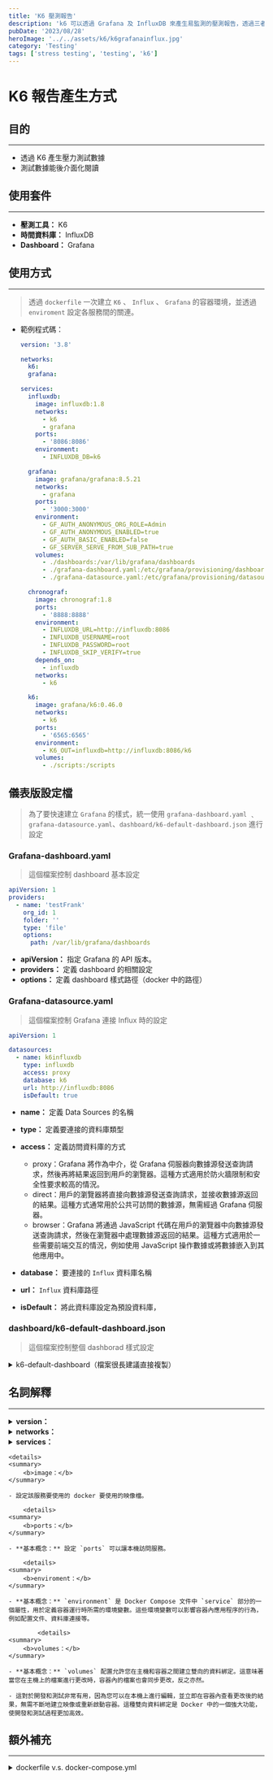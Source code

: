 ```yaml
---
title: 'K6 壓測報告'
description: 'k6 可以透過 Grafana 及 InfluxDB 來產生易監測的壓測報告，透過三者的結合，可以將測試數據存儲在InfluxDB中，然後通過Grafana創建漂亮的圖表和儀表板，以便更好地監控和分析應用程序的性能。'
pubDate: '2023/08/28'
heroImage: '../../assets/k6/k6grafanainflux.jpg'
category: 'Testing'
tags: ['stress testing', 'testing', 'k6']
---
```


# K6 報告產生方式

## 目的

---

- 透過 K6 產生壓力測試數據
- 測試數據能後介面化閱讀

## 使用套件

---

- **壓測工具：** K6
- **時間資料庫：** InfluxDB
- **Dashboard：** Grafana

## 使用方式

---

> 透過 `dockerfile` 一次建立 `K6` 、 `Influx` 、 `Grafana` 的容器環境，並透過 `enviroment` 設定各服務間的關連。

- 範例程式碼：

  ```yaml
  version: '3.8'

  networks:
    k6:
    grafana:

  services:
    influxdb:
      image: influxdb:1.8
      networks:
        - k6
        - grafana
      ports:
        - '8086:8086'
      environment:
        - INFLUXDB_DB=k6

    grafana:
      image: grafana/grafana:8.5.21
      networks:
        - grafana
      ports:
        - '3000:3000'
      environment:
        - GF_AUTH_ANONYMOUS_ORG_ROLE=Admin
        - GF_AUTH_ANONYMOUS_ENABLED=true
        - GF_AUTH_BASIC_ENABLED=false
        - GF_SERVER_SERVE_FROM_SUB_PATH=true
      volumes:
        - ./dashboards:/var/lib/grafana/dashboards
        - ./grafana-dashboard.yaml:/etc/grafana/provisioning/dashboards/dashboard.yaml
        - ./grafana-datasource.yaml:/etc/grafana/provisioning/datasources/datasource.yaml

    chronograf:
      image: chronograf:1.8
      ports:
        - '8888:8888'
      environment:
        - INFLUXDB_URL=http://influxdb:8086
        - INFLUXDB_USERNAME=root
        - INFLUXDB_PASSWORD=root
        - INFLUXDB_SKIP_VERIFY=true
      depends_on:
        - influxdb
      networks:
        - k6

    k6:
      image: grafana/k6:0.46.0
      networks:
        - k6
      ports:
        - '6565:6565'
      environment:
        - K6_OUT=influxdb=http://influxdb:8086/k6
      volumes:
        - ./scripts:/scripts
  ```

## 儀表版設定檔

> 為了要快速建立 `Grafana` 的樣式，統一使用 `grafana-dashboard.yaml` ﹑`grafana-datasource.yaml`、`dashboard/k6-default-dashboard.json` 進行設定

### Grafana-dashboard.yaml

> 這個檔案控制 dashboard 基本設定

```yaml
apiVersion: 1
providers:
  - name: 'testFrank'
    org_id: 1
    folder: ''
    type: 'file'
    options:
      path: /var/lib/grafana/dashboards
```

- **apiVersion：** 指定 Grafana 的 API 版本。
- **providers：** 定義 dashboard 的相關設定
- **options：** 定義 dashboard 樣式路徑（docker 中的路徑）

### Grafana-datasource.yaml

> 這個檔案控制 Grafana 連接 Influx 時的設定

```yaml
apiVersion: 1

datasources:
  - name: k6influxdb
    type: influxdb
    access: proxy
    database: k6
    url: http://influxdb:8086
    isDefault: true
```

- **name：** 定義 Data Sources 的名稱
- **type：** 定義要連接的資料庫類型
- **access：** 定義訪問資料庫的方式

  - proxy：Grafana 將作為中介，從 Grafana 伺服器向數據源發送查詢請求，然後再將結果返回到用戶的瀏覽器。這種方式適用於防火牆限制和安全性要求較高的情況。
  - direct：用戶的瀏覽器將直接向數據源發送查詢請求，並接收數據源返回的結果。這種方式通常用於公共可訪問的數據源，無需經過 Grafana 伺服器。
  - browser：Grafana 將通過 JavaScript 代碼在用戶的瀏覽器中向數據源發送查詢請求，然後在瀏覽器中處理數據源返回的結果。這種方式適用於一些需要前端交互的情況，例如使用 JavaScript 操作數據或將數據嵌入到其他應用中。

- **database：** 要連接的 `Influx` 資料庫名稱
- **url：** `Influx` 資料庫路徑
- **isDefault：** 將此資料庫設定為預設資料庫，

### dashboard/k6-default-dashboard.json

> 這個檔案控制整個 dashborad 樣式設定

<details>
<summary>k6-default-dashboard（檔案很長建議直接複製）</summary>
<pre>
    ``` json
    {
  "__inputs": [
    {
      "name": "DS_K6",
      "label": "k6",
      "description": "",
      "type": "datasource",
      "pluginId": "influxdb",
      "pluginName": "InfluxDB"
    }
  ],
  "__requires": [
    {
      "type": "grafana",
      "id": "grafana",
      "name": "Grafana",
      "version": "4.4.1"
    },
    {
      "type": "panel",
      "id": "graph",
      "name": "Graph",
      "version": ""
    },
    {
      "type": "panel",
      "id": "heatmap",
      "name": "Heatmap",
      "version": ""
    },
    {
      "type": "datasource",
      "id": "influxdb",
      "name": "InfluxDB",
      "version": "1.0.0"
    },
    {
      "type": "panel",
      "id": "singlestat",
      "name": "Singlestat",
      "version": ""
    }
  ],
  "annotations": {
    "list": []
  },
  "description": "A dashboard for visualizing results from the k6.io load testing tool, using the InfluxDB exporter",
  "editable": true,
  "gnetId": 2587,
  "graphTooltip": 2,
  "hideControls": false,
  "id": null,
  "uid": "k6",
  "links": [],
  "refresh": "5s",
  "rows": [
    {
      "collapse": false,
      "height": "250px",
      "panels": [
        {
          "aliasColors": {},
          "bars": true,
          "dashLength": 10,
          "dashes": false,
          "datasource": "k6influxdb",
          "fill": 1,
          "id": 1,
          "interval": ">1s",
          "legend": {
            "alignAsTable": true,
            "avg": false,
            "current": false,
            "max": true,
            "min": true,
            "show": true,
            "total": false,
            "values": true
          },
          "lines": false,
          "linewidth": 1,
          "links": [],
          "nullPointMode": "null",
          "percentage": false,
          "pointradius": 5,
          "points": false,
          "renderer": "flot",
          "seriesOverrides": [],
          "spaceLength": 10,
          "span": 3,
          "stack": false,
          "steppedLine": false,
          "targets": [
            {
              "alias": "Active VUs",
              "dsType": "influxdb",
              "groupBy": [
                {
                  "params": [
                    "$__interval"
                  ],
                  "type": "time"
                },
                {
                  "params": [
                    "none"
                  ],
                  "type": "fill"
                }
              ],
              "measurement": "vus",
              "orderByTime": "ASC",
              "policy": "default",
              "refId": "A",
              "resultFormat": "time_series",
              "select": [
                [
                  {
                    "params": [
                      "value"
                    ],
                    "type": "field"
                  },
                  {
                    "params": [],
                    "type": "mean"
                  }
                ]
              ],
              "tags": []
            }
          ],
          "thresholds": [],
          "timeFrom": null,
          "timeShift": null,
          "title": "Virtual Users",
          "tooltip": {
            "shared": true,
            "sort": 0,
            "value_type": "individual"
          },
          "type": "graph",
          "xaxis": {
            "buckets": null,
            "mode": "time",
            "name": null,
            "show": true,
            "values": []
          },
          "yaxes": [
            {
              "format": "short",
              "label": null,
              "logBase": 1,
              "max": null,
              "min": null,
              "show": true
            },
            {
              "format": "short",
              "label": null,
              "logBase": 1,
              "max": null,
              "min": null,
              "show": true
            }
          ]
        },
        {
          "aliasColors": {},
          "bars": true,
          "dashLength": 10,
          "dashes": false,
          "datasource": "k6influxdb",
          "fill": 1,
          "id": 17,
          "interval": "1s",
          "legend": {
            "alignAsTable": true,
            "avg": true,
            "current": false,
            "max": true,
            "min": false,
            "rightSide": false,
            "show": true,
            "total": false,
            "values": true
          },
          "lines": false,
          "linewidth": 1,
          "links": [],
          "nullPointMode": "null",
          "percentage": false,
          "pointradius": 5,
          "points": false,
          "renderer": "flot",
          "seriesOverrides": [],
          "spaceLength": 10,
          "span": 3,
          "stack": false,
          "steppedLine": false,
          "targets": [
            {
              "alias": "Requests per Second",
              "dsType": "influxdb",
              "groupBy": [
                {
                  "params": [
                    "$__interval"
                  ],
                  "type": "time"
                },
                {
                  "params": [
                    "null"
                  ],
                  "type": "fill"
                }
              ],
              "measurement": "http_reqs",
              "orderByTime": "ASC",
              "policy": "default",
              "refId": "A",
              "resultFormat": "time_series",
              "select": [
                [
                  {
                    "params": [
                      "value"
                    ],
                    "type": "field"
                  },
                  {
                    "params": [],
                    "type": "sum"
                  }
                ]
              ],
              "tags": []
            }
          ],
          "thresholds": [],
          "timeFrom": null,
          "timeShift": null,
          "title": "Requests per Second",
          "tooltip": {
            "shared": true,
            "sort": 0,
            "value_type": "individual"
          },
          "type": "graph",
          "xaxis": {
            "buckets": null,
            "mode": "time",
            "name": null,
            "show": true,
            "values": []
          },
          "yaxes": [
            {
              "format": "short",
              "label": null,
              "logBase": 1,
              "max": null,
              "min": null,
              "show": true
            },
            {
              "format": "short",
              "label": null,
              "logBase": 1,
              "max": null,
              "min": null,
              "show": true
            }
          ]
        },
        {
          "aliasColors": {},
          "bars": true,
          "dashLength": 10,
          "dashes": false,
          "datasource": "k6influxdb",
          "fill": 1,
          "id": 7,
          "interval": "1s",
          "legend": {
            "alignAsTable": true,
            "avg": true,
            "current": false,
            "max": false,
            "min": false,
            "show": true,
            "total": true,
            "values": true
          },
          "lines": false,
          "linewidth": 1,
          "links": [],
          "nullPointMode": "null",
          "percentage": false,
          "pointradius": 5,
          "points": false,
          "renderer": "flot",
          "seriesOverrides": [
            {
              "alias": "Num Errors",
              "color": "#BF1B00"
            }
          ],
          "spaceLength": 10,
          "span": 3,
          "stack": true,
          "steppedLine": false,
          "targets": [
            {
              "alias": "Num Errors",
              "dsType": "influxdb",
              "groupBy": [
                {
                  "params": [
                    "$__interval"
                  ],
                  "type": "time"
                },
                {
                  "params": [
                    "none"
                  ],
                  "type": "fill"
                }
              ],
              "measurement": "errors",
              "orderByTime": "ASC",
              "policy": "default",
              "refId": "C",
              "resultFormat": "time_series",
              "select": [
                [
                  {
                    "params": [
                      "value"
                    ],
                    "type": "field"
                  },
                  {
                    "params": [],
                    "type": "count"
                  }
                ]
              ],
              "tags": []
            }
          ],
          "thresholds": [],
          "timeFrom": null,
          "timeShift": null,
          "title": "Errors Per Second",
          "tooltip": {
            "shared": true,
            "sort": 0,
            "value_type": "individual"
          },
          "type": "graph",
          "xaxis": {
            "buckets": null,
            "mode": "time",
            "name": null,
            "show": true,
            "values": []
          },
          "yaxes": [
            {
              "format": "short",
              "label": null,
              "logBase": 1,
              "max": null,
              "min": null,
              "show": true
            },
            {
              "format": "short",
              "label": null,
              "logBase": 1,
              "max": null,
              "min": null,
              "show": true
            }
          ]
        },
        {
          "aliasColors": {},
          "bars": true,
          "dashLength": 10,
          "dashes": false,
          "datasource": "k6influxdb",
          "fill": 1,
          "id": 10,
          "interval": ">1s",
          "legend": {
            "alignAsTable": true,
            "avg": true,
            "current": false,
            "max": false,
            "min": false,
            "show": true,
            "total": true,
            "values": true
          },
          "lines": false,
          "linewidth": 1,
          "links": [],
          "nullPointMode": "null",
          "percentage": false,
          "pointradius": 5,
          "points": false,
          "renderer": "flot",
          "seriesOverrides": [
            {
              "alias": "Num Errors",
              "color": "#BF1B00"
            }
          ],
          "spaceLength": 10,
          "span": 3,
          "stack": true,
          "steppedLine": false,
          "targets": [
            {
              "alias": "$tag_check",
              "dsType": "influxdb",
              "groupBy": [
                {
                  "params": [
                    "$__interval"
                  ],
                  "type": "time"
                },
                {
                  "params": [
                    "check"
                  ],
                  "type": "tag"
                },
                {
                  "params": [
                    "none"
                  ],
                  "type": "fill"
                }
              ],
              "measurement": "checks",
              "orderByTime": "ASC",
              "policy": "default",
              "refId": "C",
              "resultFormat": "time_series",
              "select": [
                [
                  {
                    "params": [
                      "value"
                    ],
                    "type": "field"
                  },
                  {
                    "params": [],
                    "type": "sum"
                  }
                ]
              ],
              "tags": []
            }
          ],
          "thresholds": [],
          "timeFrom": null,
          "timeShift": null,
          "title": "Checks Per Second",
          "tooltip": {
            "shared": true,
            "sort": 0,
            "value_type": "individual"
          },
          "type": "graph",
          "xaxis": {
            "buckets": null,
            "mode": "time",
            "name": null,
            "show": true,
            "values": []
          },
          "yaxes": [
            {
              "format": "none",
              "label": null,
              "logBase": 1,
              "max": null,
              "min": null,
              "show": true
            },
            {
              "format": "short",
              "label": null,
              "logBase": 1,
              "max": null,
              "min": null,
              "show": true
            }
          ]
        }
      ],
      "repeat": null,
      "repeatIteration": null,
      "repeatRowId": null,
      "showTitle": false,
      "title": "Dashboard Row",
      "titleSize": "h6"
    },
    {
      "collapse": false,
      "height": "",
      "panels": [
        {
          "cacheTimeout": null,
          "colorBackground": false,
          "colorValue": false,
          "colors": [
            "rgba(245, 54, 54, 0.9)",
            "rgba(237, 129, 40, 0.89)",
            "rgba(50, 172, 45, 0.97)"
          ],
          "datasource": "k6influxdb",
          "decimals": 2,
          "format": "ms",
          "gauge": {
            "maxValue": 100,
            "minValue": 0,
            "show": false,
            "thresholdLabels": false,
            "thresholdMarkers": true
          },
          "height": "50px",
          "id": 11,
          "interval": null,
          "links": [],
          "mappingType": 1,
          "mappingTypes": [
            {
              "name": "value to text",
              "value": 1
            },
            {
              "name": "range to text",
              "value": 2
            }
          ],
          "maxDataPoints": 100,
          "nullPointMode": "connected",
          "nullText": null,
          "postfix": "",
          "postfixFontSize": "50%",
          "prefix": "",
          "prefixFontSize": "50%",
          "rangeMaps": [
            {
              "from": "null",
              "text": "N/A",
              "to": "null"
            }
          ],
          "span": 2,
          "sparkline": {
            "fillColor": "rgba(31, 118, 189, 0.18)",
            "full": false,
            "lineColor": "rgb(31, 120, 193)",
            "show": false
          },
          "tableColumn": "",
          "targets": [
            {
              "dsType": "influxdb",
              "groupBy": [
                {
                  "params": [
                    "$__interval"
                  ],
                  "type": "time"
                },
                {
                  "params": [
                    "null"
                  ],
                  "type": "fill"
                }
              ],
              "orderByTime": "ASC",
              "policy": "default",
              "query": "SELECT mean(\"value\") FROM $Measurement WHERE $timeFilter ",
              "rawQuery": true,
              "refId": "A",
              "resultFormat": "time_series",
              "select": [
                [
                  {
                    "params": [
                      "value"
                    ],
                    "type": "field"
                  },
                  {
                    "params": [],
                    "type": "mean"
                  }
                ]
              ],
              "tags": []
            }
          ],
          "thresholds": "",
          "title": "$Measurement (mean)",
          "type": "singlestat",
          "valueFontSize": "80%",
          "valueMaps": [
            {
              "op": "=",
              "text": "N/A",
              "value": "null"
            }
          ],
          "valueName": "avg"
        },
        {
          "cacheTimeout": null,
          "colorBackground": false,
          "colorValue": false,
          "colors": [
            "rgba(245, 54, 54, 0.9)",
            "rgba(237, 129, 40, 0.89)",
            "rgba(50, 172, 45, 0.97)"
          ],
          "datasource": "k6influxdb",
          "decimals": 2,
          "format": "ms",
          "gauge": {
            "maxValue": 100,
            "minValue": 0,
            "show": false,
            "thresholdLabels": false,
            "thresholdMarkers": true
          },
          "height": "50px",
          "id": 14,
          "interval": null,
          "links": [],
          "mappingType": 1,
          "mappingTypes": [
            {
              "name": "value to text",
              "value": 1
            },
            {
              "name": "range to text",
              "value": 2
            }
          ],
          "maxDataPoints": 100,
          "nullPointMode": "connected",
          "nullText": null,
          "postfix": "",
          "postfixFontSize": "50%",
          "prefix": "",
          "prefixFontSize": "50%",
          "rangeMaps": [
            {
              "from": "null",
              "text": "N/A",
              "to": "null"
            }
          ],
          "span": 2,
          "sparkline": {
            "fillColor": "rgba(31, 118, 189, 0.18)",
            "full": false,
            "lineColor": "rgb(31, 120, 193)",
            "show": false
          },
          "tableColumn": "",
          "targets": [
            {
              "dsType": "influxdb",
              "groupBy": [
                {
                  "params": [
                    "$__interval"
                  ],
                  "type": "time"
                },
                {
                  "params": [
                    "null"
                  ],
                  "type": "fill"
                }
              ],
              "orderByTime": "ASC",
              "policy": "default",
              "query": "SELECT max(\"value\") FROM $Measurement WHERE $timeFilter",
              "rawQuery": true,
              "refId": "A",
              "resultFormat": "time_series",
              "select": [
                [
                  {
                    "params": [
                      "value"
                    ],
                    "type": "field"
                  },
                  {
                    "params": [],
                    "type": "mean"
                  }
                ]
              ],
              "tags": []
            }
          ],
          "thresholds": "",
          "title": "$Measurement (max)",
          "type": "singlestat",
          "valueFontSize": "80%",
          "valueMaps": [
            {
              "op": "=",
              "text": "N/A",
              "value": "null"
            }
          ],
          "valueName": "avg"
        },
        {
          "cacheTimeout": null,
          "colorBackground": false,
          "colorValue": false,
          "colors": [
            "rgba(245, 54, 54, 0.9)",
            "rgba(237, 129, 40, 0.89)",
            "rgba(50, 172, 45, 0.97)"
          ],
          "datasource": "k6influxdb",
          "decimals": 2,
          "format": "ms",
          "gauge": {
            "maxValue": 100,
            "minValue": 0,
            "show": false,
            "thresholdLabels": false,
            "thresholdMarkers": true
          },
          "height": "50px",
          "id": 15,
          "interval": null,
          "links": [],
          "mappingType": 1,
          "mappingTypes": [
            {
              "name": "value to text",
              "value": 1
            },
            {
              "name": "range to text",
              "value": 2
            }
          ],
          "maxDataPoints": 100,
          "nullPointMode": "connected",
          "nullText": null,
          "postfix": "",
          "postfixFontSize": "50%",
          "prefix": "",
          "prefixFontSize": "50%",
          "rangeMaps": [
            {
              "from": "null",
              "text": "N/A",
              "to": "null"
            }
          ],
          "span": 2,
          "sparkline": {
            "fillColor": "rgba(31, 118, 189, 0.18)",
            "full": false,
            "lineColor": "rgb(31, 120, 193)",
            "show": false
          },
          "tableColumn": "",
          "targets": [
            {
              "dsType": "influxdb",
              "groupBy": [
                {
                  "params": [
                    "$__interval"
                  ],
                  "type": "time"
                },
                {
                  "params": [
                    "null"
                  ],
                  "type": "fill"
                }
              ],
              "orderByTime": "ASC",
              "policy": "default",
              "query": "SELECT median(\"value\") FROM $Measurement WHERE $timeFilter",
              "rawQuery": true,
              "refId": "A",
              "resultFormat": "time_series",
              "select": [
                [
                  {
                    "params": [
                      "value"
                    ],
                    "type": "field"
                  },
                  {
                    "params": [],
                    "type": "mean"
                  }
                ]
              ],
              "tags": []
            }
          ],
          "thresholds": "",
          "title": "$Measurement (med)",
          "type": "singlestat",
          "valueFontSize": "80%",
          "valueMaps": [
            {
              "op": "=",
              "text": "N/A",
              "value": "null"
            }
          ],
          "valueName": "avg"
        },
        {
          "cacheTimeout": null,
          "colorBackground": false,
          "colorValue": false,
          "colors": [
            "rgba(245, 54, 54, 0.9)",
            "rgba(237, 129, 40, 0.89)",
            "rgba(50, 172, 45, 0.97)"
          ],
          "datasource": "k6influxdb",
          "decimals": 2,
          "format": "ms",
          "gauge": {
            "maxValue": 100,
            "minValue": 0,
            "show": false,
            "thresholdLabels": false,
            "thresholdMarkers": true
          },
          "height": "50px",
          "id": 16,
          "interval": null,
          "links": [],
          "mappingType": 1,
          "mappingTypes": [
            {
              "name": "value to text",
              "value": 1
            },
            {
              "name": "range to text",
              "value": 2
            }
          ],
          "maxDataPoints": 100,
          "nullPointMode": "connected",
          "nullText": null,
          "postfix": "",
          "postfixFontSize": "50%",
          "prefix": "",
          "prefixFontSize": "50%",
          "rangeMaps": [
            {
              "from": "null",
              "text": "N/A",
              "to": "null"
            }
          ],
          "span": 2,
          "sparkline": {
            "fillColor": "rgba(31, 118, 189, 0.18)",
            "full": false,
            "lineColor": "rgb(31, 120, 193)",
            "show": false
          },
          "tableColumn": "",
          "targets": [
            {
              "dsType": "influxdb",
              "groupBy": [
                {
                  "params": [
                    "$__interval"
                  ],
                  "type": "time"
                },
                {
                  "params": [
                    "null"
                  ],
                  "type": "fill"
                }
              ],
              "orderByTime": "ASC",
              "policy": "default",
              "query": "SELECT min(\"value\") FROM $Measurement WHERE $timeFilter and value > 0",
              "rawQuery": true,
              "refId": "A",
              "resultFormat": "time_series",
              "select": [
                [
                  {
                    "params": [
                      "value"
                    ],
                    "type": "field"
                  },
                  {
                    "params": [],
                    "type": "mean"
                  }
                ]
              ],
              "tags": []
            }
          ],
          "thresholds": "",
          "title": "$Measurement (min)",
          "type": "singlestat",
          "valueFontSize": "80%",
          "valueMaps": [
            {
              "op": "=",
              "text": "N/A",
              "value": "null"
            }
          ],
          "valueName": "current"
        },
        {
          "cacheTimeout": null,
          "colorBackground": false,
          "colorValue": false,
          "colors": [
            "rgba(245, 54, 54, 0.9)",
            "rgba(237, 129, 40, 0.89)",
            "rgba(50, 172, 45, 0.97)"
          ],
          "datasource": "k6influxdb",
          "decimals": 2,
          "format": "ms",
          "gauge": {
            "maxValue": 100,
            "minValue": 0,
            "show": false,
            "thresholdLabels": false,
            "thresholdMarkers": true
          },
          "height": "50px",
          "id": 12,
          "interval": null,
          "links": [],
          "mappingType": 1,
          "mappingTypes": [
            {
              "name": "value to text",
              "value": 1
            },
            {
              "name": "range to text",
              "value": 2
            }
          ],
          "maxDataPoints": 100,
          "nullPointMode": "connected",
          "nullText": null,
          "postfix": "",
          "postfixFontSize": "50%",
          "prefix": "",
          "prefixFontSize": "50%",
          "rangeMaps": [
            {
              "from": "null",
              "text": "N/A",
              "to": "null"
            }
          ],
          "span": 2,
          "sparkline": {
            "fillColor": "rgba(31, 118, 189, 0.18)",
            "full": false,
            "lineColor": "rgb(31, 120, 193)",
            "show": false
          },
          "tableColumn": "",
          "targets": [
            {
              "dsType": "influxdb",
              "groupBy": [
                {
                  "params": [
                    "$__interval"
                  ],
                  "type": "time"
                },
                {
                  "params": [
                    "null"
                  ],
                  "type": "fill"
                }
              ],
              "orderByTime": "ASC",
              "policy": "default",
              "query": "SELECT percentile(\"value\", 90) FROM $Measurement WHERE $timeFilter",
              "rawQuery": true,
              "refId": "A",
              "resultFormat": "time_series",
              "select": [
                [
                  {
                    "params": [
                      "value"
                    ],
                    "type": "field"
                  },
                  {
                    "params": [],
                    "type": "mean"
                  }
                ]
              ],
              "tags": []
            }
          ],
          "thresholds": "",
          "title": "$Measurement (p90)",
          "type": "singlestat",
          "valueFontSize": "80%",
          "valueMaps": [
            {
              "op": "=",
              "text": "N/A",
              "value": "null"
            }
          ],
          "valueName": "avg"
        },
        {
          "cacheTimeout": null,
          "colorBackground": false,
          "colorValue": false,
          "colors": [
            "rgba(245, 54, 54, 0.9)",
            "rgba(237, 129, 40, 0.89)",
            "rgba(50, 172, 45, 0.97)"
          ],
          "datasource": "k6influxdb",
          "decimals": 2,
          "format": "ms",
          "gauge": {
            "maxValue": 100,
            "minValue": 0,
            "show": false,
            "thresholdLabels": false,
            "thresholdMarkers": true
          },
          "height": "50px",
          "id": 13,
          "interval": null,
          "links": [],
          "mappingType": 1,
          "mappingTypes": [
            {
              "name": "value to text",
              "value": 1
            },
            {
              "name": "range to text",
              "value": 2
            }
          ],
          "maxDataPoints": 100,
          "nullPointMode": "connected",
          "nullText": null,
          "postfix": "",
          "postfixFontSize": "50%",
          "prefix": "",
          "prefixFontSize": "50%",
          "rangeMaps": [
            {
              "from": "null",
              "text": "N/A",
              "to": "null"
            }
          ],
          "span": 2,
          "sparkline": {
            "fillColor": "rgba(31, 118, 189, 0.18)",
            "full": false,
            "lineColor": "rgb(31, 120, 193)",
            "show": false
          },
          "tableColumn": "",
          "targets": [
            {
              "dsType": "influxdb",
              "groupBy": [
                {
                  "params": [
                    "$__interval"
                  ],
                  "type": "time"
                },
                {
                  "params": [
                    "null"
                  ],
                  "type": "fill"
                }
              ],
              "orderByTime": "ASC",
              "policy": "default",
              "query": "SELECT percentile(\"value\", 95) FROM $Measurement WHERE $timeFilter ",
              "rawQuery": true,
              "refId": "A",
              "resultFormat": "time_series",
              "select": [
                [
                  {
                    "params": [
                      "value"
                    ],
                    "type": "field"
                  },
                  {
                    "params": [],
                    "type": "mean"
                  }
                ]
              ],
              "tags": []
            }
          ],
          "thresholds": "",
          "title": "$Measurement (p95)",
          "type": "singlestat",
          "valueFontSize": "80%",
          "valueMaps": [
            {
              "op": "=",
              "text": "N/A",
              "value": "null"
            }
          ],
          "valueName": "avg"
        },
        {
          "aliasColors": {},
          "bars": false,
          "dashLength": 10,
          "dashes": false,
          "datasource": "k6influxdb",
          "description": "Grouped by 1 sec intervals",
          "fill": 1,
          "height": "250px",
          "id": 5,
          "interval": ">1s",
          "legend": {
            "alignAsTable": false,
            "avg": false,
            "current": false,
            "max": false,
            "min": false,
            "show": true,
            "total": false,
            "values": false
          },
          "lines": true,
          "linewidth": 1,
          "links": [],
          "nullPointMode": "null",
          "percentage": false,
          "pointradius": 5,
          "points": false,
          "renderer": "flot",
          "seriesOverrides": [],
          "spaceLength": 10,
          "span": 6,
          "stack": false,
          "steppedLine": false,
          "targets": [
            {
              "alias": "max",
              "dsType": "influxdb",
              "groupBy": [
                {
                  "params": [
                    "$__interval"
                  ],
                  "type": "time"
                },
                {
                  "params": [
                    "none"
                  ],
                  "type": "fill"
                }
              ],
              "measurement": "/^$Measurement$/",
              "orderByTime": "ASC",
              "policy": "default",
              "query": "SELECT max(\"value\") FROM /^$Measurement$/ WHERE $timeFilter and value > 0 GROUP BY time($__interval) fill(none)",
              "rawQuery": true,
              "refId": "C",
              "resultFormat": "time_series",
              "select": [
                [
                  {
                    "params": [
                      "value"
                    ],
                    "type": "field"
                  },
                  {
                    "params": [],
                    "type": "max"
                  }
                ]
              ],
              "tags": []
            },
            {
              "alias": "p95",
              "dsType": "influxdb",
              "groupBy": [
                {
                  "params": [
                    "$__interval"
                  ],
                  "type": "time"
                },
                {
                  "params": [
                    "none"
                  ],
                  "type": "fill"
                }
              ],
              "measurement": "/^$Measurement$/",
              "orderByTime": "ASC",
              "policy": "default",
              "query": "SELECT percentile(\"value\", 95) FROM /^$Measurement$/ WHERE $timeFilter and value > 0 GROUP BY time($__interval) fill(none)",
              "rawQuery": true,
              "refId": "D",
              "resultFormat": "time_series",
              "select": [
                [
                  {
                    "params": [
                      "value"
                    ],
                    "type": "field"
                  },
                  {
                    "params": [
                      95
                    ],
                    "type": "percentile"
                  }
                ]
              ],
              "tags": []
            },
            {
              "alias": "p90",
              "dsType": "influxdb",
              "groupBy": [
                {
                  "params": [
                    "$__interval"
                  ],
                  "type": "time"
                },
                {
                  "params": [
                    "none"
                  ],
                  "type": "fill"
                }
              ],
              "measurement": "/^$Measurement$/",
              "orderByTime": "ASC",
              "policy": "default",
              "query": "SELECT percentile(\"value\", 90) FROM /^$Measurement$/ WHERE $timeFilter and value > 0 GROUP BY time($__interval) fill(none)",
              "rawQuery": true,
              "refId": "A",
              "resultFormat": "time_series",
              "select": [
                [
                  {
                    "params": [
                      "value"
                    ],
                    "type": "field"
                  },
                  {
                    "params": [
                      "90"
                    ],
                    "type": "percentile"
                  }
                ]
              ],
              "tags": []
            },
            {
              "alias": "min",
              "dsType": "influxdb",
              "groupBy": [
                {
                  "params": [
                    "$__interval"
                  ],
                  "type": "time"
                },
                {
                  "params": [
                    "none"
                  ],
                  "type": "fill"
                }
              ],
              "measurement": "/^$Measurement$/",
              "orderByTime": "ASC",
              "policy": "default",
              "query": "SELECT min(\"value\") FROM /^$Measurement$/ WHERE $timeFilter and value > 0 GROUP BY time($__interval) fill(none)",
              "rawQuery": true,
              "refId": "E",
              "resultFormat": "time_series",
              "select": [
                [
                  {
                    "params": [
                      "value"
                    ],
                    "type": "field"
                  },
                  {
                    "params": [],
                    "type": "min"
                  }
                ]
              ],
              "tags": []
            }
          ],
          "thresholds": [],
          "timeFrom": null,
          "timeShift": null,
          "title": "$Measurement (over time)",
          "tooltip": {
            "shared": true,
            "sort": 0,
            "value_type": "individual"
          },
          "type": "graph",
          "xaxis": {
            "buckets": null,
            "mode": "time",
            "name": null,
            "show": true,
            "values": []
          },
          "yaxes": [
            {
              "format": "ms",
              "label": null,
              "logBase": 2,
              "max": null,
              "min": null,
              "show": true
            },
            {
              "format": "short",
              "label": null,
              "logBase": 1,
              "max": null,
              "min": null,
              "show": true
            }
          ]
        },
        {
          "cards": {
            "cardPadding": null,
            "cardRound": null
          },
          "color": {
            "cardColor": "rgb(0, 234, 255)",
            "colorScale": "sqrt",
            "colorScheme": "interpolateRdYlGn",
            "exponent": 0.5,
            "mode": "spectrum"
          },
          "dataFormat": "timeseries",
          "datasource": "k6influxdb",
          "heatmap": {},
          "height": "250px",
          "highlightCards": true,
          "id": 8,
          "interval": ">1s",
          "links": [],
          "span": 6,
          "targets": [
            {
              "dsType": "influxdb",
              "groupBy": [
                {
                  "params": [
                    "$__interval"
                  ],
                  "type": "time"
                },
                {
                  "params": [
                    "null"
                  ],
                  "type": "fill"
                }
              ],
              "measurement": "http_req_duration",
              "orderByTime": "ASC",
              "policy": "default",
              "query": "SELECT \"value\" FROM $Measurement WHERE $timeFilter and value > 0",
              "rawQuery": true,
              "refId": "A",
              "resultFormat": "time_series",
              "select": [
                [
                  {
                    "params": [
                      "value"
                    ],
                    "type": "field"
                  },
                  {
                    "params": [],
                    "type": "mean"
                  }
                ]
              ],
              "tags": []
            }
          ],
          "title": "$Measurement (over time)",
          "tooltip": {
            "show": true,
            "showHistogram": true
          },
          "tooltipDecimals": null,
          "type": "heatmap",
          "xAxis": {
            "show": true
          },
          "xBucketNumber": null,
          "xBucketSize": null,
          "yAxis": {
            "decimals": null,
            "format": "ms",
            "logBase": 2,
            "max": null,
            "min": null,
            "show": true,
            "splitFactor": null
          },
          "yBucketNumber": null,
          "yBucketSize": null
        }
      ],
      "repeat": "Measurement",
      "repeatIteration": null,
      "repeatRowId": null,
      "showTitle": true,
      "title": "$Measurement",
      "titleSize": "h6"
    },
    {
      "collapse": false,
      "height": 250,
      "panels": [],
      "repeat": null,
      "repeatIteration": null,
      "repeatRowId": null,
      "showTitle": false,
      "title": "Dashboard Row",
      "titleSize": "h6"
    }
  ],
  "schemaVersion": 14,
  "style": "dark",
  "tags": [],
  "templating": {
    "list": [
      {
        "allValue": null,
        "current": {
          "selected": true,
          "tags": [],
          "text": "http_req_duration + http_req_blocked",
          "value": [
            "http_req_duration",
            "http_req_blocked"
          ]
        },
        "hide": 0,
        "includeAll": true,
        "label": null,
        "multi": true,
        "name": "Measurement",
        "options": [
          {
            "selected": false,
            "text": "All",
            "value": "$__all"
          },
          {
            "selected": true,
            "text": "http_req_duration",
            "value": "http_req_duration"
          },
          {
            "selected": true,
            "text": "http_req_blocked",
            "value": "http_req_blocked"
          },
          {
            "selected": false,
            "text": "http_req_connecting",
            "value": "http_req_connecting"
          },
          {
            "selected": false,
            "text": "http_req_looking_up",
            "value": "http_req_looking_up"
          },
          {
            "selected": false,
            "text": "http_req_receiving",
            "value": "http_req_receiving"
          },
          {
            "selected": false,
            "text": "http_req_sending",
            "value": "http_req_sending"
          },
          {
            "selected": false,
            "text": "http_req_waiting",
            "value": "http_req_waiting"
          }
        ],
        "query": "http_req_duration,http_req_blocked,http_req_connecting,http_req_looking_up,http_req_receiving,http_req_sending,http_req_waiting",
        "type": "custom"
      }
    ]
  },
  "time": {
    "from": "now-5m",
    "to": "now"
  },
  "timepicker": {
    "refresh_intervals": [
      "5s",
      "10s",
      "30s",
      "1m",
      "5m",
      "15m",
      "30m",
      "1h",
      "2h",
      "1d"
    ],
    "time_options": [
      "5m",
      "15m",
      "1h",
      "6h",
      "12h",
      "24h",
      "2d",
      "7d",
      "30d"
    ]
  },
  "timezone": "browser",
  "title": "k6 Load Testing Results",
  "version": 22
}
```
</pre>
</details>

## 名詞解釋

---

<details>
	<summary>
		<b>version：</b>
	</summary>
	- 設定 `docker-compose` 要使用的版本，需要搭配 `docker` 的版本號決定。
</details>

<details>
	<summary>
		<b>networks：</b>
	</summary>
	  - **基本概念：** 可以把每個服務想像成一個家庭成員，每個服務運行在自己的 `房間`，也就是容器中。為了讓這些家庭成員能夠互相交流，我們可以定義一個 `客廳`，也就是 `networks`，通過這個客廳，這些家庭成員（容器）可以在同一個網路中互相通信。同時，也可以在每個服務的定義中指定它們能使用的網路，也就是定義誰可以進入這個 `客廳`。這樣，您可以根據需要控制容器之間的通信，確保只有特定的容器可以在同一個網路中交流。

    - **全域設定：** 透過全域設定 `network` ，定義各容器的溝通管道。

  </details>

<details>
    <summary>
    	<b>services：</b>
    </summary>

    - **基本概念：** `service` 是 Docker Compose 文件中的一個關鍵字，用於定義要運行的容器。每個 `service` 定義將對應到一個 Docker 容器的運行配置。
    - **全域設定：** 透過全域設定，定義了這份 docker-compose 文件會產生 3 個容器服務。

  </details>

    <details>
    <summary>
    	<b>image：</b>
    </summary>

    - 設定該服務要使用的 docker 要使用的映像檔。

  </details>

        <details>
    <summary>
    	<b>ports：</b>
    </summary>

    - **基本概念：** 設定 `ports` 可以讓本機訪問服務。

  </details>

        <details>
    <summary>
    	<b>enviroment：</b>
    </summary>

    - **基本概念：** `environment` 是 Docker Compose 文件中 `service` 部分的一個屬性，用於定義容器運行時所需的環境變數。這些環境變數可以影響容器內應用程序的行為，例如配置文件、資料庫連接等。

  </details>

    	    <details>
    <summary>
    	<b>volumes：</b>
    </summary>

    - **基本概念：** `volumes` 配置允許您在主機和容器之間建立雙向的資料綁定。這意味著當您在主機上的檔案進行更改時，容器內的檔案也會同步更改，反之亦然。

    - 這對於開發和測試非常有用，因為您可以在本機上進行編輯，並立即在容器內查看更改後的結果，無需不斷地建立映像或重新啟動容器。這種雙向資料綁定是 Docker 中的一個強大功能，使開發和測試過程更加高效。

  </details>

## 額外補充

---

<details>
<summary>dockerfile v.s. docker-compose.yml</summary>

    - **Dockerfile：**

      `Dockerfile` 是用於創建 Docker 映像（Image）的腳本文件。它包含一系列指令，這些指令描述了如何在基於現有映像的基礎上構建您的映像。您可以在 `Dockerfile` 中指定基本映像、安裝軟體、複製檔案、設定環境變數等。當您運行 `docker build` 命令時，Docker 將根據 `Dockerfile` 的指令創建一個新的映像。`Dockerfile` 是用於定義映像的建構步驟和配置。

    - **docker-compose.yml：**

      `docker-compose.yml` 是用於定義和管理 Docker 應用程序的配置文件。它允許您定義多個容器、網路、卷以及它們之間的關係。通過 `docker-compose.yml`，您可以一次性配置和啟動多個相關聯的容器，並定義它們之間的通信和互動方式。這對於需要多個容器協同工作的場景非常有用，比如在開發環境中配置完整的應用堆疊。

    - 簡而言之，`Dockerfile` 用於定義映像的建構過程，而 `docker-compose.yml` 用於定義多個容器和它們之間的關係，以構建出一個完整的應用程序堆疊。兩者的角色和功能是不同的，但它們都是在 Docker 環境中用於配置和管理的文件。

  </details>
